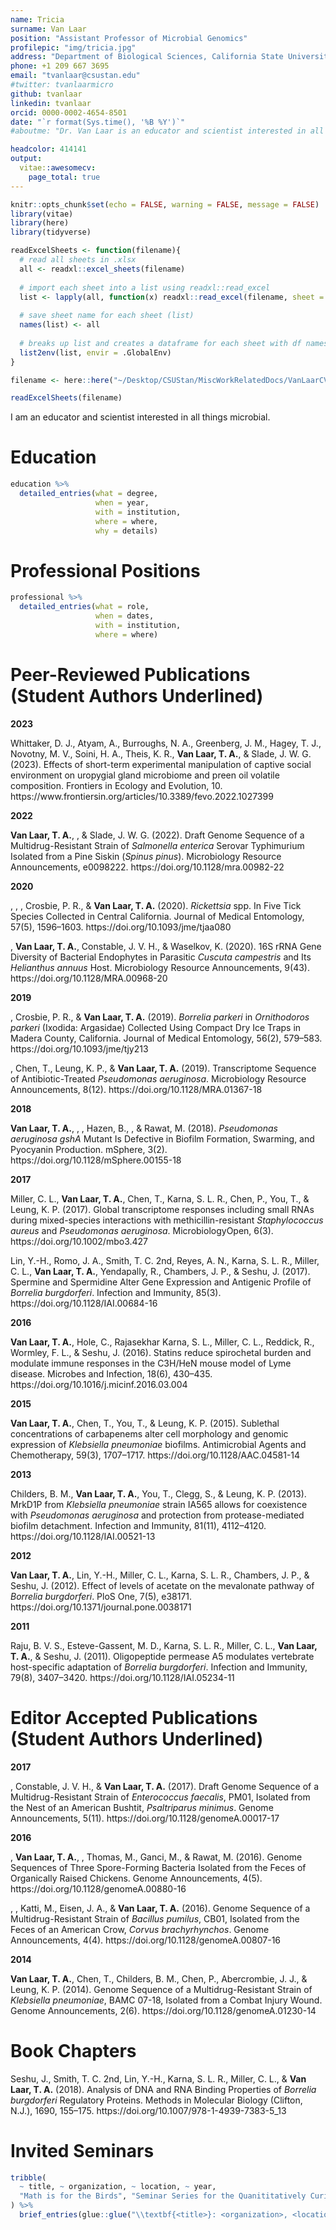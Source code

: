 ```yaml
---
name: Tricia
surname: Van Laar
position: "Assistant Professor of Microbial Genomics"
profilepic: "img/tricia.jpg"
address: "Department of Biological Sciences, California State University Stanislaus"
phone: +1 209 667 3695
email: "tvanlaar@csustan.edu"
#twitter: tvanlaarmicro
github: tvanlaar
linkedin: tvanlaar
orcid: 0000-0002-4654-8501
date: "`r format(Sys.time(), '%B %Y')`"
#aboutme: "Dr. Van Laar is an educator and scientist interested in all things microbial."

headcolor: 414141
output: 
  vitae::awesomecv:
    page_total: true
---
```


```r
knitr::opts_chunk$set(echo = FALSE, warning = FALSE, message = FALSE)
library(vitae)
library(here)
library(tidyverse)
```

```r
readExcelSheets <- function(filename){
  # read all sheets in .xlsx 
  all <- readxl::excel_sheets(filename)
  
  # import each sheet into a list using readxl::read_excel
  list <- lapply(all, function(x) readxl::read_excel(filename, sheet = x))
  
  # save sheet name for each sheet (list)
  names(list) <- all
  
  # breaks up list and creates a dataframe for each sheet with df names matching sheet names
  list2env(list, envir = .GlobalEnv)
}
```

```r
filename <- here::here("~/Desktop/CSUStan/MiscWorkRelatedDocs/VanLaarCV/vanlaar_vitae_data.xlsx")

readExcelSheets(filename)
```

I am an educator and scientist interested in all things microbial. 

# Education

```r
education %>% 
  detailed_entries(what = degree,
                   when = year,
                   with = institution,
                   where = where,
                   why = details)
```

# Professional Positions
```r
professional %>% 
  detailed_entries(what = role,
                   when = dates,
                   with = institution,
                   where = where)
```

# Peer-Reviewed Publications (Student Authors Underlined)

\setlength{\leftskip}{0cm}
**2023**

\setlength{\leftskip}{1cm}
Whittaker, D. J., Atyam, A., Burroughs, N. A., Greenberg, J. M., Hagey, T. J., Novotny, M. V., Soini, H. A., Theis, K. R., **Van Laar, T. A.**, & Slade, J. W. G. (2023). Effects of short-term experimental manipulation of captive social environment on uropygial gland microbiome and preen oil volatile composition. Frontiers in Ecology and Evolution, 10. https://www.frontiersin.org/articles/10.3389/fevo.2022.1027399

\setlength{\leftskip}{0cm}
**2022**

\setlength{\leftskip}{1cm}
**Van Laar, T. A.**, \underline{Biehler, L.}, & Slade, J. W. G. (2022). Draft Genome Sequence of a Multidrug-Resistant Strain of *Salmonella enterica* Serovar Typhimurium Isolated from a Pine Siskin (*Spinus pinus*). Microbiology Resource Announcements, e0098222. https://doi.org/10.1128/mra.00982-22

\setlength{\leftskip}{0cm}
**2020**

\setlength{\leftskip}{1cm}
\underline{Osborne, C. J.}, \underline{Wakeman-Hill, A. J.}, \underline{Loa, S. E.}, Crosbie, P. R., & **Van Laar, T. A.** (2020). *Rickettsia* spp. In Five Tick Species Collected in Central California. Journal of Medical Entomology, 57(5), 1596–1603. https://doi.org/10.1093/jme/tjaa080

\underline{Avila, A. T.}, **Van Laar, T. A.**, Constable, J. V. H., & Waselkov, K. (2020). 16S rRNA Gene Diversity of Bacterial Endophytes in Parasitic *Cuscuta campestris* and Its *Helianthus annuus* Host. Microbiology Resource Announcements, 9(43). https://doi.org/10.1128/MRA.00968-20

\setlength{\leftskip}{0cm}
**2019**

\setlength{\leftskip}{1cm}
\underline{Osborne, C. J.}, Crosbie, P. R., & **Van Laar, T. A.** (2019). *Borrelia parkeri* in *Ornithodoros parkeri* (Ixodida: Argasidae) Collected Using Compact Dry Ice Traps in Madera County, California. Journal of Medical Entomology, 56(2), 579–583. https://doi.org/10.1093/jme/tjy213

\underline{Esani, S.}, Chen, T., Leung, K. P., & **Van Laar, T. A.** (2019). Transcriptome Sequence of Antibiotic-Treated *Pseudomonas aeruginosa*. Microbiology Resource Announcements, 8(12). https://doi.org/10.1128/MRA.01367-18

\setlength{\leftskip}{0cm}
**2018**

\setlength{\leftskip}{1cm}
**Van Laar, T. A.**, \underline{Esani, S.}, \underline{Birges, T. J.}, Hazen, B., \underline{Thomas, J. M.}, & Rawat, M. (2018). *Pseudomonas aeruginosa gshA* Mutant Is Defective in Biofilm Formation, Swarming, and Pyocyanin Production. mSphere, 3(2). https://doi.org/10.1128/mSphere.00155-18

\setlength{\leftskip}{0cm}
**2017**

\setlength{\leftskip}{1cm}
Miller, C. L., **Van Laar, T. A.**, Chen, T., Karna, S. L. R., Chen, P., You, T., & Leung, K. P. (2017). Global transcriptome responses including small RNAs during mixed-species interactions with methicillin-resistant *Staphylococcus aureus* and *Pseudomonas aeruginosa*. MicrobiologyOpen, 6(3). https://doi.org/10.1002/mbo3.427

Lin, Y.-H., Romo, J. A., Smith, T. C. 2nd, Reyes, A. N., Karna, S. L. R., Miller, C. L., **Van Laar, T. A.**, Yendapally, R., Chambers, J. P., & Seshu, J. (2017). Spermine and Spermidine Alter Gene Expression and Antigenic Profile of *Borrelia burgdorferi*. Infection and Immunity, 85(3). https://doi.org/10.1128/IAI.00684-16

\setlength{\leftskip}{0cm}
**2016**

\setlength{\leftskip}{1cm}
**Van Laar, T. A.**, Hole, C., Rajasekhar Karna, S. L., Miller, C. L., Reddick, R., Wormley, F. L., & Seshu, J. (2016). Statins reduce spirochetal burden and modulate immune responses in the C3H/HeN mouse model of Lyme disease. Microbes and Infection, 18(6), 430–435. https://doi.org/10.1016/j.micinf.2016.03.004

\setlength{\leftskip}{0cm}
**2015**

\setlength{\leftskip}{1cm}
**Van Laar, T. A.**, Chen, T., You, T., & Leung, K. P. (2015). Sublethal concentrations of carbapenems alter cell morphology and genomic expression of *Klebsiella pneumoniae* biofilms. Antimicrobial Agents and Chemotherapy, 59(3), 1707–1717. https://doi.org/10.1128/AAC.04581-14

\setlength{\leftskip}{0cm}
**2013**

\setlength{\leftskip}{1cm}
Childers, B. M., **Van Laar, T. A.**, You, T., Clegg, S., & Leung, K. P. (2013). MrkD1P from *Klebsiella pneumoniae* strain IA565 allows for coexistence with *Pseudomonas aeruginosa* and protection from protease-mediated biofilm detachment. Infection and Immunity, 81(11), 4112–4120. https://doi.org/10.1128/IAI.00521-13

\setlength{\leftskip}{0cm}
**2012**

\setlength{\leftskip}{1cm}
**Van Laar, T. A.**, Lin, Y.-H., Miller, C. L., Karna, S. L. R., Chambers, J. P., & Seshu, J. (2012). Effect of levels of acetate on the mevalonate pathway of *Borrelia burgdorferi*. PloS One, 7(5), e38171. https://doi.org/10.1371/journal.pone.0038171

\setlength{\leftskip}{0cm}
**2011**

\setlength{\leftskip}{1cm}
Raju, B. V. S., Esteve-Gassent, M. D., Karna, S. L. R., Miller, C. L., **Van Laar, T. A.**, & Seshu, J. (2011). Oligopeptide permease A5 modulates vertebrate host-specific adaptation of *Borrelia burgdorferi*. Infection and Immunity, 79(8), 3407–3420. https://doi.org/10.1128/IAI.05234-11

\setlength{\leftskip}{0cm}

# Editor Accepted Publications (Student Authors Underlined)

**2017**

\setlength{\leftskip}{1cm}
\underline{Esani, S.}, Constable, J. V. H., & **Van Laar, T. A.** (2017). Draft Genome Sequence of a Multidrug-Resistant Strain of *Enterococcus faecalis*, PM01, Isolated from the Nest of an American Bushtit, *Psaltriparus minimus*. Genome Announcements, 5(11). https://doi.org/10.1128/genomeA.00017-17

\setlength{\leftskip}{0cm}
**2016**

\setlength{\leftskip}{1cm}
\underline{Kennedy, V.}, **Van Laar, T. A.**, \underline{Aleru, O.}, Thomas, M., Ganci, M., & Rawat, M. (2016). Genome Sequences of Three Spore-Forming Bacteria Isolated from the Feces of Organically Raised Chickens. Genome Announcements, 4(5). https://doi.org/10.1128/genomeA.00880-16

\underline{Nelson, R. L.}, \underline{Castro, M. A.}, Katti, M., Eisen, J. A., & **Van Laar, T. A.** (2016). Genome Sequence of a Multidrug-Resistant Strain of *Bacillus pumilus*, CB01, Isolated from the Feces of an American Crow, *Corvus brachyrhynchos*. Genome Announcements, 4(4). https://doi.org/10.1128/genomeA.00807-16

\setlength{\leftskip}{0cm}
**2014**

\setlength{\leftskip}{1cm}
**Van Laar, T. A.**, Chen, T., Childers, B. M., Chen, P., Abercrombie, J. J., & Leung, K. P. (2014). Genome Sequence of a Multidrug-Resistant Strain of *Klebsiella pneumoniae*, BAMC 07-18, Isolated from a Combat Injury Wound. Genome Announcements, 2(6). https://doi.org/10.1128/genomeA.01230-14

\setlength{\leftskip}{0cm}

# Book Chapters

Seshu, J., Smith, T. C. 2nd, Lin, Y.-H., Karna, S. L. R., Miller, C. L., & **Van Laar, T. A.** (2018). Analysis of DNA and RNA Binding Properties of *Borrelia burgdorferi* Regulatory Proteins. Methods in Molecular Biology (Clifton, N.J.), 1690, 155–175. https://doi.org/10.1007/978-1-4939-7383-5_13

# Invited Seminars

```r
tribble(
  ~ title, ~ organization, ~ location, ~ year,
  "Math is for the Birds", "Seminar Series for the Quanititatively Curious", "California State University, Stanislaus", "2023",
) %>% 
  brief_entries(glue::glue("\\textbf{<title>}: <organization>, <location>", .open = "<", .close = ">"), paste0(year), .protect = FALSE)
```